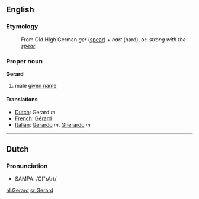 ==English==
===Etymology===
:From Old High German ''ger'' ([[spear]]) + ''hart'' (hard), or: ''strong with the [[spear]]''.

===Proper noun===
'''Gerard'''

# male [[given name]]

====Translations====
*[[Dutch]]: Gerard ''m''
*[[French]]: [[Gérard]]
*[[Italian]]: [[Gerardo]] ''m'', [[Gherardo]] ''m''

----

==Dutch==
===Pronunciation===
*SAMPA: /GI"rArt/

[[nl:Gerard]]
[[sr:Gerard]]